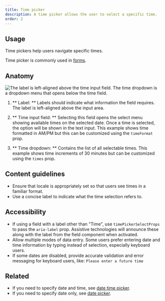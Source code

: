 ```yaml
---
title: Time picker
description: A time picker allows the user to select a specific time.
order: 2
---
```


## Usage

Time pickers help users navigate specific times.

Time picker is commonly used in [forms](/patterns/forms).

## Anatomy

![The label is left-aligned above the time input field. The time dropdown is a dropdown menu that opens below the time field.](/images/time-picker-anatomy.png)

1. ** Label: ** Labels should indicate what information the field requires. The label is
   left-aligned above the input area.

2. ** Time input field: ** Selecting this field opens the select menu showing available times on the
   selected date. Once a time is selected, the option will be shown in the text input. This example
   shows time formatted in AM/PM but this can be customized using the `timeFormat` prop.

3. ** Time dropdown: ** Contains the list of all selectable times. This example shows time
   increments of 30 minutes but can be customized using the `times` prop.

## Content guidelines

- Ensure that locale is appropriately set so that users see times in a familiar format.
- Use a concise label to indicate what the time selection refers to.

## Accessibility

- If using a field with a label other than "Time", use `timePickerSelectProps` to pass the
  `aria-label` prop. Assistive technologies will announce these along with the label from the field
  component when activated.
- Allow multiple modes of data entry. Some users prefer entering date and time information by typing
  instead of selection, especially keyboard users.
- If some dates are disabled, provide accurate validation and error messaging for keyboard users,
  like: `Please enter a future time`

## Related

- If you need to specify date and time, see [date time picker](/components/date-time-picker).
- If you need to specify date only, see [date picker](/components/date-picker).
